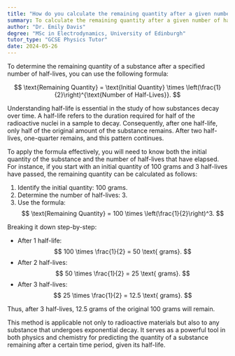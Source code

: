 ```yaml
---
title: "How do you calculate the remaining quantity after a given number of half-lives?"
summary: To calculate the remaining quantity after a given number of half-lives, use the formula; $ \text{Remaining Quantity} = \text{Initial Quantity} \times \left(\frac{1}{2}\right)^{\text{Number of Half-Lives}} $.
author: "Dr. Emily Davis"
degree: "MSc in Electrodynamics, University of Edinburgh"
tutor_type: "GCSE Physics Tutor"
date: 2024-05-26
---
```


To determine the remaining quantity of a substance after a specified number of half-lives, you can use the following formula:

$$
\text{Remaining Quantity} = \text{Initial Quantity} \times \left(\frac{1}{2}\right)^{\text{Number of Half-Lives}}.
$$

Understanding half-life is essential in the study of how substances decay over time. A half-life refers to the duration required for half of the radioactive nuclei in a sample to decay. Consequently, after one half-life, only half of the original amount of the substance remains. After two half-lives, one-quarter remains, and this pattern continues.

To apply the formula effectively, you will need to know both the initial quantity of the substance and the number of half-lives that have elapsed. For instance, if you start with an initial quantity of $100$ grams and $3$ half-lives have passed, the remaining quantity can be calculated as follows:

1. Identify the initial quantity: $100$ grams.
2. Determine the number of half-lives: $3$.
3. Use the formula: 
   $$
   \text{Remaining Quantity} = 100 \times \left(\frac{1}{2}\right)^3.
   $$

Breaking it down step-by-step:
- After $1$ half-life: 
  $$
  100 \times \frac{1}{2} = 50 \text{ grams}.
  $$
- After $2$ half-lives: 
  $$
  50 \times \frac{1}{2} = 25 \text{ grams}.
  $$
- After $3$ half-lives: 
  $$
  25 \times \frac{1}{2} = 12.5 \text{ grams}.
  $$

Thus, after $3$ half-lives, $12.5$ grams of the original $100$ grams will remain.

This method is applicable not only to radioactive materials but also to any substance that undergoes exponential decay. It serves as a powerful tool in both physics and chemistry for predicting the quantity of a substance remaining after a certain time period, given its half-life.
    